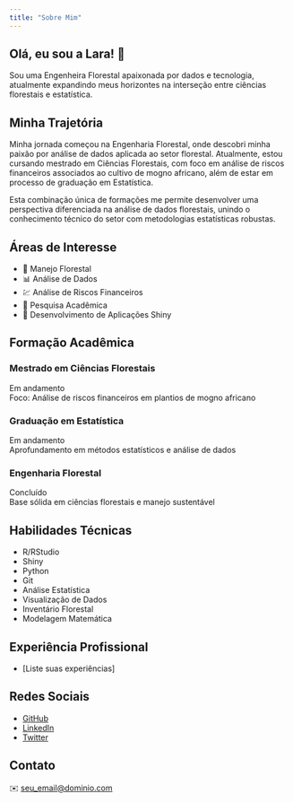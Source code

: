 ```yaml
---
title: "Sobre Mim"
---
```


::: {.column-page}

::: {.about-header}
# Olá, eu sou a Lara! 👋

::: {.lead}
Sou uma Engenheira Florestal apaixonada por dados e tecnologia, atualmente expandindo meus horizontes na interseção entre ciências florestais e estatística.
:::
:::

::: {.grid}

::: {.g-col-7}
## Minha Trajetória

Minha jornada começou na Engenharia Florestal, onde descobri minha paixão por análise de dados aplicada ao setor florestal. Atualmente, estou cursando mestrado em Ciências Florestais, com foco em análise de riscos financeiros associados ao cultivo de mogno africano, além de estar em processo de graduação em Estatística.

Esta combinação única de formações me permite desenvolver uma perspectiva diferenciada na análise de dados florestais, unindo o conhecimento técnico do setor com metodologias estatísticas robustas.

## Áreas de Interesse

- 🌳 Manejo Florestal
- 📊 Análise de Dados
- 💹 Análise de Riscos Financeiros
- 🔬 Pesquisa Acadêmica
- 📱 Desenvolvimento de Aplicações Shiny
:::

::: {.g-col-5}
## Formação Acadêmica

::: {.timeline}
### Mestrado em Ciências Florestais
Em andamento  
Foco: Análise de riscos financeiros em plantios de mogno africano

### Graduação em Estatística
Em andamento  
Aprofundamento em métodos estatísticos e análise de dados

### Engenharia Florestal
Concluído  
Base sólida em ciências florestais e manejo sustentável
:::

## Habilidades Técnicas

::: {.skills-grid}
- R/RStudio
- Shiny
- Python
- Git
- Análise Estatística
- Visualização de Dados
- Inventário Florestal
- Modelagem Matemática
:::
:::

:::

:::

## Experiência Profissional
- [Liste suas experiências]

## Redes Sociais
- [GitHub](seu_link_github)
- [LinkedIn](seu_link_linkedin)
- [Twitter](seu_link_twitter)

## Contato
✉️ [seu_email@dominio.com](mailto:seu_email@dominio.com)
